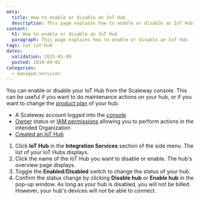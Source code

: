 ```yaml
---
meta:
  title: How to enable or disable an IoT Hub
  description: This page explains how to enable or disable an IoT Hub
content:
  h1: How to enable or disable an IoT Hub
  paragraph: This page explains how to enable or disable an IoT Hub
tags: iot iot-hub
dates:
  validation: 2025-01-09
  posted: 2019-09-01
categories:
  - managed-services
---
```




You can enable or disable your IoT Hub from the Scaleway console. This can be useful if you want to do maintenance actions on your hub, or if you want to change the [product plan](/iot-hub/how-to/change-plan/) of your hub.

<Requirements />

- A Scaleway account logged into the [console](https://console.scaleway.com)
- [Owner](/iam/concepts/#owner) status or [IAM permissions](/iam/concepts/#permission) allowing you to perform actions in the intended Organization
- [Created an IoT Hub](/iot-hub/how-to/create-hub/)

1. Click **IoT Hub** in the **Integration Services** section of the side menu. The list of your IoT Hubs displays.
2. Click the name of the IoT Hub you want to disable or enable. The hub's overview page displays.
3. Toggle the **Enabled**/**Disabled** switch to change the status of your hub.
    <Lightbox image={image} alt="" />
4. Confirm the status change by clicking **Disable hub** or **Enable hub** in the pop-up window.
    <Message type="important">
      As long as your hub is disabled, you will not be billed. However, your hub's devices will not be able to connect.
    </Message>


